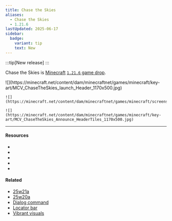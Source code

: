 ```yaml
---
title: Chase the Skies
aliases:
  - Chase the Skies
  - 1.21.6
lastUpdated: 2025-06-17
sidebar:
  badge:
    variant: tip
    text: New
---
```



:::tip[New release]
:::

Chase the Skies is [Minecraft](/minecraft) [`1.21.6` game drop](/versions).

<Gallery>
	![](https://minecraft.net/content/dam/minecraftnet/games/minecraft/key-art/MCV_ChaseTheSkies_launch_Header_1170x500.jpg)

	![](https://minecraft.net/content/dam/minecraftnet/games/minecraft/screenshots/1.21.6_1170x500.jpg)

	![](https://minecraft.net/content/dam/minecraftnet/games/minecraft/key-art/MCV_ChaseTheSkies_Announce_HeaderTiles_1170x500.jpg)
</Gallery>

---

#### Resources

- <Wiki src="https://minecraft.wiki/w/Chase_the_Skies" />
- <Blog src="https://minecraft.net/en-us/article/chase-the-skies-and-vibrant-visuals-playable-today" />
- <Wiki src="https://minecraft.wiki/w/Java_Edition_1.21.6" name="1.21.6" />
- <Blog src="https://minecraft.net/en-us/article/minecraft-java-edition-1-21-6" name="1.21.6" />
- <Blog src="https://minecraft.net/en-us/article/chase-the-skies-coming" name="Our next game drop has a name" />

#### Related
- [25w21a](/25w21a)
- [25w20a](/25w20a)
- [Dialog command](/commanddialog)
- [Locator bar](/locatorbar)
- [Vibrant visuals](/vibrantvisuals)